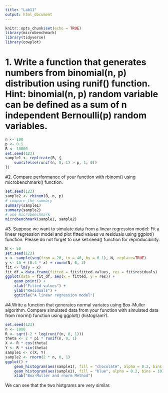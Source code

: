 ```yaml
---
title: "Lab11"
output: html_document
---
```


```r
knitr::opts_chunk$set(echo = TRUE)
library(microbenchmark)
library(tidyverse)
library(cowplot)
```

# 1. Write a function that generates numbers from binomial(n, p) distribution using runif() function. Hint: binomial(n, p) random variable can be defined as a sum of n independent Bernoulli(p) random variables.
```r
n <- 100
p <- 0.5
B <- 10000
set.seed(123)
sample1 <- replicate(B, {
    sum(ifelse(runif(n, 0, 1) > p, 1, 0))
})
```

#2. Compare performance of your function with rbinom() using microbenchmark() function.
```r
set.seed(123)
sample2 <- rbinom(B, n, p)
# compare the summary
summary(sample1)
summary(sample2)
# use microbenchmark
microbenchmark(sample1, sample2)
```

#3. Suppose we want to simulate data from a linear regression model: Fit a linear regression model and plot fitted values vs residuals using ggplot() function. Please do not forget to use set.seed() function for reproducibility.
```r
N <- 50
set.seed(123)
x <- sample(seq(from = 20, to = 40, by = 0.1), N, replace=TRUE) 
y <- 15 + (0.4 * x) + rnorm(N, 0, 3)
fit <- lm(y ~ x)
fit_df = data.frame(fitted = fit$fitted.values, res = fit$residuals)
ggplot(data = fit_df, aes(x = fitted, y = res)) +
    geom_point() +
    xlab("Fitted values") +
    ylab("Residuals") +
    ggtitle("A linear regression model")
```

#4.Write a function that generates normal variates using Box-Muller algorithm. Compare simulated data from your function with simulated data from rnorm() function using ggplot() (histogram?).
```r
set.seed(123)
n <- 1000
R <- sqrt(-2 * log(runif(n, 0, 1)))
theta <- 2 * pi * runif(n, 0, 1)
X <- R * cos(theta)
Y <- R * sin(theta)
sample1 <- c(X, Y)
sample2 <- rnorm(2 * n, 0, 1)
ggplot() +
    geom_histogram(aes(sample1), fill = "chocolate", alpha = 0.2, bins = 10) +
    geom_histogram(aes(sample2), fill = "blue", alpha = 0.2, bins = 10) +
    xlab("Box-Muller and rnorm Method")
```
We can see that the two histgrams are very similar.
